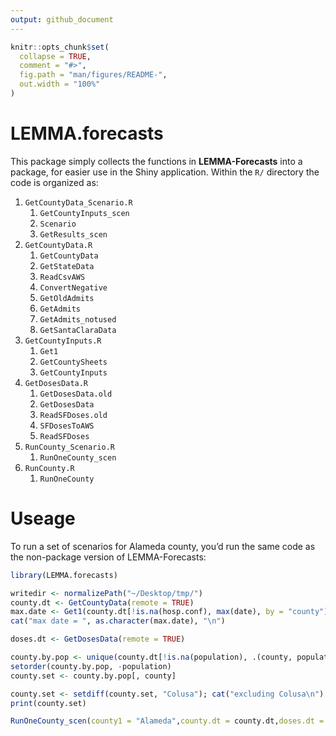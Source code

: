 ```yaml
---
output: github_document
---
```


<!-- README.md is generated from README.Rmd. Please edit that file -->

```r
knitr::opts_chunk$set(
  collapse = TRUE,
  comment = "#>",
  fig.path = "man/figures/README-",
  out.width = "100%"
)
```

# LEMMA.forecasts

This package simply collects the functions in **LEMMA-Forecasts** into a package, for easier use in the Shiny application.
Within the `R/` directory the code is organized as:

  1. `GetCountyData_Scenario.R`
      1. `GetCountyInputs_scen`
      2. `Scenario`
      3. `GetResults_scen`
  2. `GetCountyData.R`
      1. `GetCountyData`
      2. `GetStateData`
      3. `ReadCsvAWS`
      4. `ConvertNegative`
      5. `GetOldAdmits`
      6. `GetAdmits`
      7. `GetAdmits_notused`
      8. `GetSantaClaraData`
  3. `GetCountyInputs.R`
      1. `Get1`
      2. `GetCountySheets`
      3. `GetCountyInputs`
  4. `GetDosesData.R`
      1. `GetDosesData.old`
      2. `GetDosesData`
      3. `ReadSFDoses.old`
      4. `SFDosesToAWS`
      5. `ReadSFDoses`
  5. `RunCounty_Scenario.R`
      1. `RunOneCounty_scen`
  6. `RunCounty.R`
      1. `RunOneCounty`

# Useage

To run a set of scenarios for Alameda county, you'd run the same code as the non-package version of LEMMA-Forecasts:

```r
library(LEMMA.forecasts)

writedir <- normalizePath("~/Desktop/tmp/")
county.dt <- GetCountyData(remote = TRUE)
max.date <- Get1(county.dt[!is.na(hosp.conf), max(date), by = "county"]$V1)
cat("max date = ", as.character(max.date), "\n")

doses.dt <- GetDosesData(remote = TRUE)

county.by.pop <- unique(county.dt[!is.na(population), .(county, population)]) #NA population if no hospitalizations
setorder(county.by.pop, -population)
county.set <- county.by.pop[, county]

county.set <- setdiff(county.set, "Colusa"); cat("excluding Colusa\n")
print(county.set)

RunOneCounty_scen(county1 = "Alameda",county.dt = county.dt,doses.dt = doses.dt,remote = TRUE,writedir = writedir)
```
